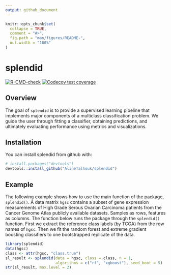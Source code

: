 ```yaml
---
output: github_document
---
```


<!-- README.md is generated from README.Rmd. Please edit that file -->

```r
knitr::opts_chunk$set(
  collapse = TRUE,
  comment = "#>",
  fig.path = "man/figures/README-",
  out.width = "100%"
)
```
# splendid

<!-- badges: start -->
[![R-CMD-check](https://github.com/AlineTalhouk/splendid/workflows/R-CMD-check/badge.svg)](https://github.com/AlineTalhouk/splendid/actions)
[![Codecov test coverage](https://codecov.io/gh/AlineTalhouk/splendid/graph/badge.svg)](https://app.codecov.io/gh/AlineTalhouk/splendid)
<!-- badges: end -->


## Overview

The goal of `splendid` is to provide a supervised learning pipeline that implements major components of a multiclass classification problem. We guide the user through fitting a classifier, obtaining predictions, and ultimately evaluating performance using metrics and visualizations.

## Installation

You can install splendid from github with:

```r
# install.packages("devtools")
devtools::install_github("AlineTalhouk/splendid")
```

## Example

The following example shows how to use the main function of the package, `splendid()`. A data matrix `hgsc` contains a subset of gene expression measurements of High Grade Serous Ovarian Carcinoma patients from the Cancer Genome Atlas publicly available datasets. Samples as rows, features as columns. The function below runs the package through the `splendid()` function. First we extract the reference class labels
(by TCGA) from the row names of `hgsc`. Then we fit the random forest and extreme gradient boosting classifiers to one bootstrapped replicate of the data.

```r
library(splendid)
data(hgsc)
class <- attr(hgsc, "class.true")
sl_result <- splendid(data = hgsc, class = class, n = 1,
                      algorithms = c("rf", "xgboost"), seed_boot = 5)
str(sl_result, max.level = 2)
```
